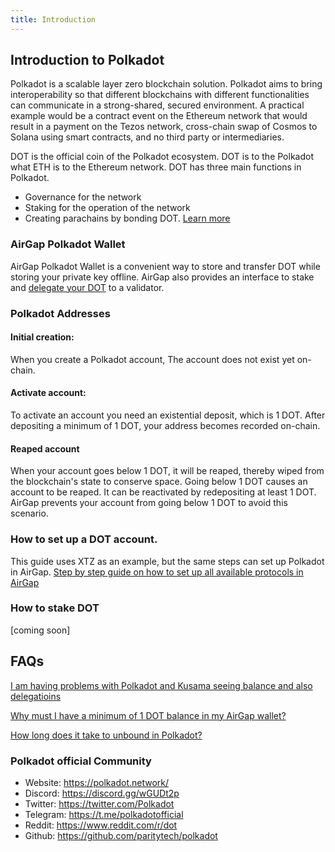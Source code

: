 ```yaml
---
title: Introduction
---
```


## Introduction to Polkadot 
Polkadot is a scalable layer zero blockchain solution.
Polkadot aims to bring interoperability so that different blockchains with different functionalities can communicate in a strong-shared, secured environment. A practical example would be a contract event on the Ethereum network that would result in a payment on the Tezos network, cross-chain swap of Cosmos to Solana using smart contracts, and no third party or intermediaries.

DOT is the official coin of the Polkadot ecosystem. DOT is to the Polkadot what ETH is to the Ethereum network. DOT has three main functions in Polkadot.
- Governance for the network
- Staking for the operation of the network
- Creating parachains by bonding DOT.
[Learn more](https://polkadot.network/)
### AirGap Polkadot Wallet
AirGap Polkadot Wallet is a convenient way to store and transfer DOT while storing your private key offline. AirGap also provides an interface to stake and [delegate your DOT](https://medium.com/airgap-it/airgap-adds-polkadot-support-with-delegation-a4d14a8b55d3) to a validator.

### Polkadot Addresses
#### Initial creation: 
When you create a Polkadot account, The account does not exist yet on-chain. 
#### Activate account: 
To activate an account you need an existential deposit, which is 1 DOT. After depositing a minimum of 1 DOT, your address becomes recorded on-chain.
#### Reaped account
When your account goes below 1 DOT, it will be reaped, thereby wiped from the blockchain's state to conserve space.
Going below 1 DOT causes an account to be reaped. It can be reactivated by redepositing at least 1 DOT. 
AirGap prevents your account from going below 1 DOT to avoid this scenario.

### How to set up a DOT account.
This guide uses XTZ as an example, but the same steps can set up Polkadot in AirGap.
[Step by step guide on how to set up all available protocols in AirGap](https://medium.com/airgap-it/airgap-the-step-by-step-guide-c4c3d3fe9a05)

### How to stake DOT
[coming soon]

## FAQs
[I am having problems with Polkadot and Kusama seeing balance and also delegatioins](https://support.airgap.it/FAQ#i-am-having-problems-with-polkadot-and-kusama-seeing-balance-and-also-delegatioins)

[Why must I have a minimum of 1 DOT balance in my AirGap wallet?](https://support.airgap.it/FAQ#why-must-i-have-a-minimum-of-1-dot-balance-in-my-airgap-wallet)

[How long does it take to unbound in Polkadot?](https://support.airgap.it/FAQ#why-must-i-have-a-minimum-of-1-dot-balance-in-my-airgap-wallet)

### Polkadot official Community 
- Website: https://polkadot.network/
- Discord: https://discord.gg/wGUDt2p
- Twitter: https://twitter.com/Polkadot
- Telegram: https://t.me/polkadotofficial
- Reddit: https://www.reddit.com/r/dot
- Github: https://github.com/paritytech/polkadot
